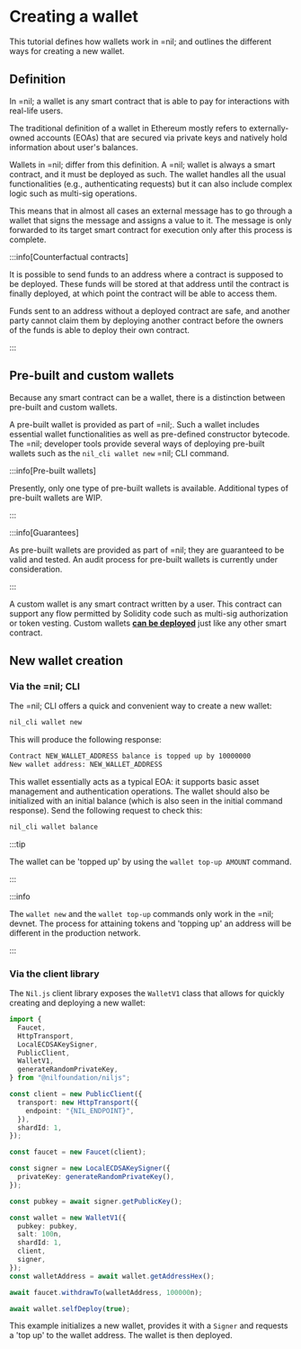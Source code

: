 # Creating a wallet

This tutorial defines how wallets work in =nil; and outlines the different ways for creating a new wallet.

## Definition

In =nil; a wallet is any smart contract that is able to pay for interactions with real-life users.

The traditional definition of a wallet in Ethereum mostly refers to externally-owned accounts (EOAs) that are secured via private keys and natively hold information about user's balances.

Wallets in =nil; differ from this definition. A =nil; wallet is always a smart contract, and it must be deployed as such. The wallet handles all the usual functionalities (e.g., authenticating requests) but it can also include complex logic such as multi-sig operations.

This means that in almost all cases an external message has to go through a wallet that signs the message and assigns a value to it. The message is only forwarded to its target smart contract for execution only after this process is complete.

:::info[Counterfactual contracts]

It is possible to send funds to an address where a contract is supposed to be deployed. These funds will be stored at that address until the contract is finally deployed, at which point the contract will be able to access them.

Funds sent to an address without a deployed contract are safe, and another party cannot claim them by deploying another contract before the owners of the funds is able to deploy their own contract.

:::

## Pre-built and custom wallets

Because any smart contract can be a wallet, there is a distinction between pre-built and custom wallets. 

A pre-built wallet is provided as part of =nil;. Such a wallet includes essential wallet functionalities as well as pre-defined constructor bytecode. The =nil; developer tools provide several ways of deploying pre-built wallets such as the `nil_cli wallet new` =nil; CLI command.

:::info[Pre-built wallets]

Presently, only one type of pre-built wallets is available. Additional types of pre-built wallets are WIP.

:::

:::info[Guarantees]

As pre-built wallets are provided as part of =nil; they are guaranteed to be valid and tested. An audit process for pre-built wallets is currently under consideration.

:::

A custom wallet is any smart contract written by a user. This contract can support any flow permitted by Solidity code such as multi-sig authorization or token vesting. Custom wallets [**can be deployed**](../working-with-smart-contracts/deploying-a-contract) just like any other smart contract.

## New wallet creation

### Via the =nil; CLI

The =nil; CLI offers a quick and convenient way to create a new wallet:

```bash
nil_cli wallet new
```

This will produce the following response:

```bash
Contract NEW_WALLET_ADDRESS balance is topped up by 10000000
New wallet address: NEW_WALLET_ADDRESS
```

This wallet essentially acts as a typical EOA: it supports basic asset management and authentication operations. The wallet should also be initialized with an initial balance (which is also seen in the initial command response). Send the following request to check this:

```bash
nil_cli wallet balance
```

:::tip

The wallet can be 'topped up' by using the `wallet top-up AMOUNT` command.

:::

:::info

The `wallet new` and the `wallet top-up` commands only work in the =nil; devnet. The process for attaining tokens and 'topping up' an address will be different in the production network.

:::

### Via the client library

The `Nil.js` client library exposes the `WalletV1` class that allows for quickly creating and deploying a new wallet:

```typescript
import {
  Faucet,
  HttpTransport,
  LocalECDSAKeySigner,
  PublicClient,
  WalletV1,
  generateRandomPrivateKey,
} from "@nilfoundation/niljs";

const client = new PublicClient({
  transport: new HttpTransport({
    endpoint: "{NIL_ENDPOINT}",
  }),
  shardId: 1,
});

const faucet = new Faucet(client);

const signer = new LocalECDSAKeySigner({
  privateKey: generateRandomPrivateKey(),
});

const pubkey = await signer.getPublicKey();

const wallet = new WalletV1({
  pubkey: pubkey,
  salt: 100n,
  shardId: 1,
  client,
  signer,
});
const walletAddress = await wallet.getAddressHex();

await faucet.withdrawTo(walletAddress, 100000n);

await wallet.selfDeploy(true);
```

This example initializes a new wallet, provides it with a `Signer` and requests a 'top up' to the wallet address. The wallet is then deployed.

